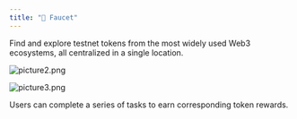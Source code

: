 ```yaml
---
title: "🤑 Faucet"
---
```


Find and explore testnet tokens from the most widely used Web3 ecosystems, all centralized in a single location.

![picture2.png](/images/picture2.png)

![picture3.png](/images/picture3.png)

Users can complete a series of tasks to earn corresponding token rewards.